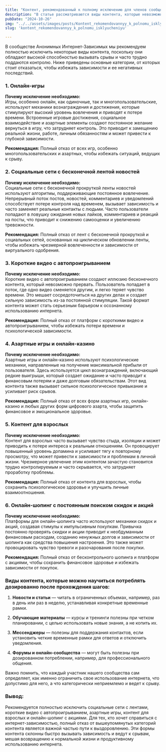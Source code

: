 ```yaml
---
title: "Контент, рекомендованный к полному исключению для членов сообщества АИЗ"  
description: "В статье рассматриваются виды контента, которые невозможно контролировать, они неизменно приводят к срывам, подчеркивая необходимость их полного исключения для выздоравливания от зависимости и улучшения психологического здоровья."  
pubDate: "2024-10-26"  
img: "../../assets/images/posts/Kontent_rekomendovannyy_k_polnomu_isklyucheniyu/img.webp"  
slug: 'kontent_rekomendovannyy_k_polnomu_isklyucheniyu'

---
```


В сообществе Анонимных Интернет-Зависимых мы рекомендуем полностью исключить некоторые виды контента, поскольку они обладают высокой способностью вызывать срывы и часто трудно поддаются контролю. Ниже приведены основные категории, от которых стоит отказаться, чтобы избежать зависимости и ее негативных последствий.

### 1. **Онлайн-игры**

**Почему исключение необходимо:**  
Игры, особенно онлайн, как одиночные, так и многопользовательские, используют механики вознаграждения и достижения, которые стимулируют высокий уровень вовлечения и приводят к потере времени. Встроенные игровые достижения, социальное взаимодействие и азартные элементы создают постоянное желание вернуться в игру, что затрудняет контроль. Это приводит к замещению реальной жизни, работе, личным обязанностям и может привести к глубокой зависимости.  

**Рекомендация:** Полный отказ от всех игр, особенно многопользовательских и азартных, чтобы избежать ситуаций, ведущих к срыву.

### 2. **Социальные сети с бесконечной лентой новостей**

**Почему исключение необходимо:**  
Социальные сети с бесконечной прокруткой ленты новостей используют алгоритмы, поддерживающие постоянное вовлечение. Непрерывный поток постов, новостей, комментариев и уведомлений способствует потере контроля над временем, вызывает зависимость и часто заменяет реальные контакты с людьми. Часто пользователи попадают в ловушку ожидания новых лайков, комментариев и реакций на посты, что приводит к снижению самооценки и увеличению тревожности.  

**Рекомендация:** Полный отказ от лент с бесконечной прокруткой и социальных сетей, основанных на циклическом обновлении ленты, чтобы избежать чрезмерной вовлеченности и зависимости от виртуального одобрения.

### 3. **Короткие видео с автопроигрыванием**

**Почему исключение необходимо:**  
Короткие видео с автопроигрыванием создают иллюзию бесконечного контента, который невозможно прервать. Пользователь попадает в поток, где одно видео сменяется другим, и легко теряет чувство времени. Это мешает сосредоточиться на других делах и создает сильную зависимость из-за постоянной стимуляции. Такой формат контента может стать серьезным барьером к осознанному использованию интернета.  

**Рекомендация:** Полный отказ от платформ с короткими видео и автопроигрыванием, чтобы избежать потери времени и психологической зависимости.

### 4. **Азартные игры и онлайн-казино**

**Почему исключение необходимо:**  
Азартные игры и онлайн-казино используют психологические механики, направленные на получение максимальной прибыли от пользователя. Здесь используется цикл вознаграждений, включающий редкие выигрыши, который создает ожидание и часто приводит к финансовым потерям и даже долговым обязательствам. Этот вид контента также вызывает сильное психологическое привыкание и усиливает риск срывов.  

**Рекомендация:** Полный отказ от всех форм азартных игр, онлайн-казино и любых других форм цифрового азарта, чтобы защитить финансовое и эмоциональное здоровье.

### 5. **Контент для взрослых**

**Почему исключение необходимо:**  
Контент для взрослых часто вызывает чувство стыда, изоляции и может приводить к потере интереса к реальным отношениям. Он провоцирует повышенный уровень допамина и усиливает тягу к повторному просмотру, что может привести к зависимости и проблемам в личной жизни. Чрезмерное увлечение этим контентом зачастую становится трудно контролируемым и часто скрывается, что затрудняет проработку проблемы.  

**Рекомендация:** Полный отказ от контента для взрослых, чтобы сохранить психологическое здоровье и улучшить личные взаимоотношения.

### 6. **Онлайн-шопинг с постоянным поиском скидок и акций**

**Почему исключение необходимо:**  
Платформы для онлайн-шопинга часто используют механики скидок и акций, создавая стимулы к импульсивным покупкам. Привычка постоянно проверять скидки и акции приводит к необдуманным финансовым расходам, созданию ненужных долгов и зависимости от шопинга как средства повышения настроения. Это также может провоцировать чувство тревоги и разочарования после покупки.  

**Рекомендация:** Полный отказ от бесконтрольного шопинга и платформ с акциями, чтобы сохранить финансовое здоровье и избежать зависимости от покупок.

### Виды контента, которые можно научиться потреблять дозированно после прохождения шагов:

1. **Новости и статьи** — читать в ограниченных объемах, например, раз в день или раз в неделю, устанавливая конкретные временные рамки.
   
2. **Обучающие материалы** — курсы и тренинги полезны при четком планировании, с целью использовать новые знания, а не копить их.

3. **Мессенджеры** — полезны для поддержания контактов, если установить четкие временные рамки для ответов и отключить уведомления.

4. **Форумы и онлайн-сообщества** — могут быть полезны при дозированном потреблении, например, для профессионального общения.

Важно помнить, что каждый участник нашего сообщества сам определяет, как именно ограничить свое использование интернета, что допустимо для него, а что категорически неприемлемо и ведет к срыву.

### Вывод:

Рекомендуется полностью исключить социальные сети с лентами, короткие видео с автопроигрыванием, азартные игры, контент для взрослых и онлайн-шопинг с акциями. Для тех, кто хочет справиться с интернет-зависимостью, полный отказ от вышеупомянутых категорий контента является важной частью пути к выздоровлению. Эти формы контента склонны быстро вызывать зависимость и ведут к срывам, мешая возвращению к нормальной жизни и продуктивному использованию интернета. 